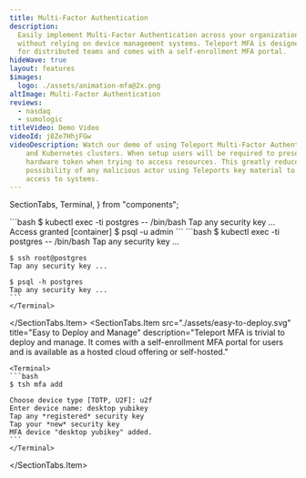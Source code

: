 ```yaml
---
title: Multi-Factor Authentication
description:
  Easily implement Multi-Factor Authentication across your organization
  without relying on device management systems. Teleport MFA is designed
  for distributed teams and comes with a self-enrollment MFA portal.
hideWave: true
layout: features
$images:
  logo: ./assets/animation-mfa@2x.png
altImage: Multi-Factor Authentication
reviews:
  - nasdaq
  - sumologic
titleVideo: Demo Video
videoId: j8Ze7HhjFGw
videoDescription: Watch our demo of using Teleport Multi-Factor Authentication to access SSH
    and Kubernetes clusters. When setup users will be required to present a
    hardware token when trying to access resources. This greatly reduces the
    possibility of any malicious actor using Teleports key material to gain
    access to systems.
---
```


  SectionTabs,
  Terminal,
} from "components";

<SectionTabs>
  <SectionTabs.Item
    src="./assets/protect-sessions.svg"
    title="Protect Critical Sessions"
    description="Per-session MFA helps protect critical SSH and Kubernetes resources against compromised client certificates."
  >
    <Terminal>
    ```bash
    $ kubectl exec -ti postgres -- /bin/bash
    Tap any security key ...
    Access granted
    [container] $ psql -u admin
    ```
    </Terminal>
  </SectionTabs.Item>
  <SectionTabs.Item
    src="./assets/mfa.svg"
    title="MFA Everywhere"
    description="Teleport Access Plane adds multi-factor authentication for all layers of a technology stack. Works in the cloud, on-premises and for IOT on the edge."
  >
    <Terminal>
    ```bash
    $ kubectl exec -ti postgres -- /bin/bash
    Tap any security key ...

    $ ssh root@postgres
    Tap any security key ...

    $ psql -h postgres
    Tap any security key ...
    ```
    </Terminal>
  </SectionTabs.Item>
  <SectionTabs.Item
    src="./assets/easy-to-deploy.svg"
    title="Easy to Deploy and Manage"
    description="Teleport MFA is trivial to deploy and manage. It comes with a self-enrollment MFA portal for users and is available as a hosted cloud offering or  self-hosted."
  >
    <Terminal>
    ```bash
    $ tsh mfa add

    Choose device type [TOTP, U2F]: u2f
    Enter device name: desktop yubikey
    Tap any *registered* security key
    Tap your *new* security key
    MFA device "desktop yubikey" added.
    ```
    </Terminal>
  </SectionTabs.Item>
</SectionTabs>

